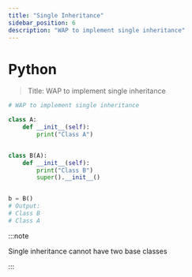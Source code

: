 ```yaml
---
title: "Single Inheritance"
sidebar_position: 6
description: "WAP to implement single inheritance"
---
```



# <Heading name="banner" description="Single Inheritance">Python</Heading>

> Title: WAP to implement single inheritance

```python
# WAP to implement single inheritance

class A:
    def __init__(self):
        print("Class A")


class B(A):
    def __init__(self):
        print("Class B")
        super().__init__()


b = B()
# Output:
# Class B
# Class A

```

:::note

Single inheritance cannot have two base classes

:::
